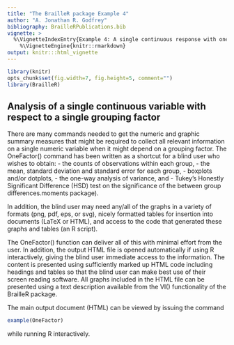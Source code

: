 ```yaml
---
title: "The BrailleR package Example 4"
author: "A. Jonathan R. Godfrey"
bibliography: BrailleRPublications.bib
vignette: >
  %\VignetteIndexEntry{Example 4: A single continuous response with one grouping factor}
    %\VignetteEngine{knitr::rmarkdown}
output: knitr:::html_vignette
---
```


```r
library(knitr)
opts_chunk$set(fig.width=7, fig.height=5, comment="")
library(BrailleR)
```

## Analysis of a single continuous variable with respect to a single grouping factor

There are many commands needed to get the numeric and graphic summary measures that might be required to collect all relevant information on a single numeric variable when it might depend on a  grouping factor. The OneFactor() command has been written as a shortcut for a blind user who wishes to obtain:
- the counts of observations within each group,
- the mean, standard deviation and standard error for each group,
- boxplots and/or dotplots, 
- the one-way analysis of variance, and
- Tukey's Honestly Significant Difference (HSD) test on the significance of the between group differences.moments package).

In addition, the blind user may need any/all of the graphs in a variety of formats (png, pdf, eps, or svg), nicely formatted tables for insertion into documents (LaTeX or HTML), and access to the code that generated these graphs and tables (an R script). 

The OneFactor() function can deliver all of this with minimal effort from the user. In addition, the output HTML file is opened automatically if using R interactively, giving the blind user immediate access to the information. The content is presented using sufficiently marked up HTML code including headings and tables so that the blind user can make best use of their  screen reading software. All graphs included in the HTML file can be presented using a text description available from the VI() functionality of the BrailleR package.


The main output document (HTML) can be viewed by issuing the command 
```r
example(OneFactor)
```
while running R interactively.


